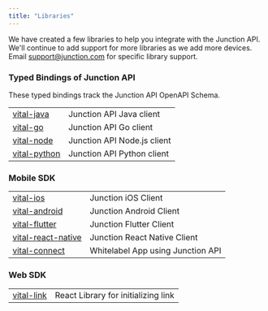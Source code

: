 ```yaml
---
title: "Libraries"
---
```


We have created a few libraries to help you integrate with the Junction API. We'll continue to add support for more libraries as we add more devices. Email [support@junction.com](mailto:support@junction.com) for specific library support.

### Typed Bindings of Junction API

These typed bindings track the Junction API OpenAPI Schema.

|                                                                      |                                                      |
| -------------------------------------------------------------------- | ---------------------------------------------------- |
| [vital-java](https://github.com/tryVital/vital-java)                       | Junction API Java client                                    |
| [vital-go](https://github.com/tryVital/vital-go)                           | Junction API Go client                                      |
| [vital-node](https://www.npmjs.com/package/@tryvital/vital-node)     | Junction API Node.js client                                 |
| [vital-python](https://pypi.org/project/vital)                       | Junction API Python client                                  |

### Mobile SDK
|                                                                      |                                                      |
| -------------------------------------------------------------------- | ---------------------------------------------------- |
| [vital-ios](https://github.com/tryVital/vital-ios)                   | Junction iOS Client                                     |
| [vital-android](https://github.com/tryVital/vital-android)           | Junction Android Client                                 |
| [vital-flutter](https://github.com/tryVital/vital-flutter)           | Junction Flutter Client                                 |
| [vital-react-native](https://github.com/tryVital/vital-react-native) | Junction React Native Client                            |
| [vital-connect](https://github.com/tryVital/vital-connect-rn)        | Whitelabel App using Junction API                     |

### Web SDK

|                                                                      |                                                      |
| -------------------------------------------------------------------- | ---------------------------------------------------- |
| [vital-link](https://www.npmjs.com/package/@tryvital/vital-link)     | React Library for initializing link                  |
